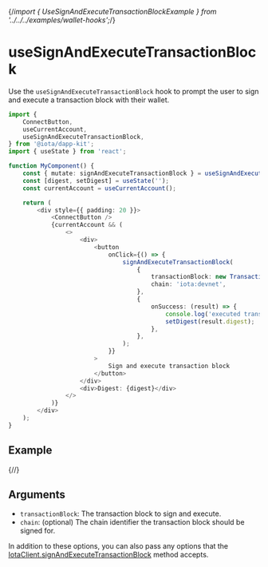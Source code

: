 {/*import { UseSignAndExecuteTransactionBlockExample } from '../../../examples/wallet-hooks';*/}

# useSignAndExecuteTransactionBlock

Use the `useSignAndExecuteTransactionBlock` hook to prompt the user to sign and execute a
transaction block with their wallet.

```ts
import {
    ConnectButton,
    useCurrentAccount,
    useSignAndExecuteTransactionBlock,
} from '@iota/dapp-kit';
import { useState } from 'react';

function MyComponent() {
    const { mutate: signAndExecuteTransactionBlock } = useSignAndExecuteTransactionBlock();
    const [digest, setDigest] = useState('');
    const currentAccount = useCurrentAccount();

    return (
        <div style={{ padding: 20 }}>
            <ConnectButton />
            {currentAccount && (
                <>
                    <div>
                        <button
                            onClick={() => {
                                signAndExecuteTransactionBlock(
                                    {
                                        transactionBlock: new TransactionBlock(),
                                        chain: 'iota:devnet',
                                    },
                                    {
                                        onSuccess: (result) => {
                                            console.log('executed transaction block', result);
                                            setDigest(result.digest);
                                        },
                                    },
                                );
                            }}
                        >
                            Sign and execute transaction block
                        </button>
                    </div>
                    <div>Digest: {digest}</div>
                </>
            )}
        </div>
    );
}
```

## Example

{/*<UseSignAndExecuteTransactionBlockExample />*/}

## Arguments

-   `transactionBlock`: The transaction block to sign and execute.
-   `chain`: (optional) The chain identifier the transaction block should be signed for.

In addition to these options, you can also pass any options that the
[IotaClient.signAndExecuteTransactionBlock](http://localhost:3000/typescript/iota-client#signandexecutetransactionblock)
method accepts.
